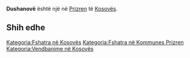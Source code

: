 {{Fshat në 
 | Emri                = Dushanovë
 | EmriAlt                = 
 | NAME_SHORT_FORM=      
 | NAME_GENERIC=      
 | NAME_SORT_NAME_RO=      DUSHANOVE
 | FULL_NAME_RO = Dushanovë
 | FULL_NAME_ND_RO=Dushanove
 | SORT_NAME_RG=DUSHANOVE
 | FULL_NAME_RG=Dushanovë
 | FULL_NAME_ND_RG=Dushanove
 | SRP_NAME_SHORT_FORM=      
 | SRP_NAME_GENERIC=      
 | SRP_NAME_SORT_NAME_RO=      
 | SRP_FULL_NAME_RO = 
 | SRP_FULL_NAME_ND_RO=
 | SRP_SORT_NAME_RG=
 | SRP_FULL_NAME_RG=
 | SRP_FULL_NAME_ND_RG=
 | Emri (Rasa dhanore) = 
 | Figura              = 
 | Shteti              = Kosovo
 | Komuna              = Prizren
 | Kodi postar         = 
 | Sipërfaqja          = 

 | Popullsia           = 

 | Regj. i popullsisë  = 
 | Dend. e popullsisë  = 
 | Faqja zyrtare       = 
 <!--- Koordinatat ----> 
 | Gjerësia            = 42.231667
 | Gjatësia            = 20.719722
 | Lartësia            = 
}}
'''Dushanovë''' është një [[]] në [[Prizren]] të [[Kosovës]].

<!-- == Gjeografia == -->
<!-- == Historia == -->
<!-- == Demografia == -->
== Shih edhe ==
{{Komuna Prizren}}
{{Kosovo-Administrata-Cung}}

[[Kategoria:Fshatra në Kosovës]]
[[Kategoria:Fshatra në Kommunes Prizren]]
[[Kategoria:Vendbanime në Kosovës]]
